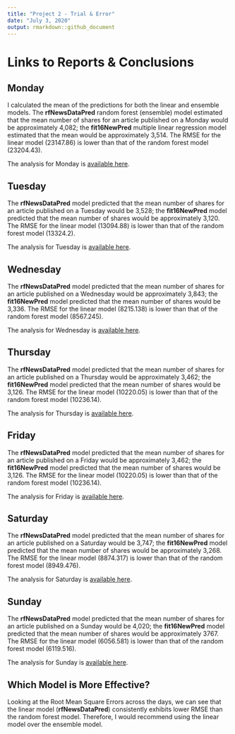 ```yaml
---
title: "Project 2 - Trial & Error"
date: "July 3, 2020"
output: rmarkdown::github_document
---
```

# Links to Reports & Conclusions
## Monday
I calculated the mean of the predictions for both the linear and ensemble models. The **rfNewsDataPred** random forest (ensemble) model estimated that the mean number of shares for an article published on a Monday would be approximately 4,082; the **fit16NewPred** multiple linear regression model estimated that the mean would be approximately 3,514. The RMSE for the linear model (23147.86) is lower than that of the random forest model (23204.43).

The analysis for Monday is [available here](Monday.md).

## Tuesday
The **rfNewsDataPred** model predicted that the mean number of shares for an article published on a Tuesday would be 3,528; the **fit16NewPred** model predicted that the mean number of shares would be approximately 3,120. The RMSE for the linear model (13094.88) is lower than that of the random forest model (13324.2).

The analysis for Tuesday is [available here](Tuesday.md).

## Wednesday
The **rfNewsDataPred** model predicted that the mean number of shares for an article published on a Wednesday would be approximately 3,843; the **fit16NewPred** model predicted that the mean number of shares would be 3,336. The RMSE for the linear model (8215.138) is lower than that of the random forest model (8567.245). 

The analysis for Wednesday is [available here](Wednesday.md).

## Thursday
The **rfNewsDataPred** model predicted that the mean number of shares for an article published on a Thursday would be approximately 3,462; the **fit16NewPred** model predicted that the mean number of shares would be 3,126. The RMSE for the linear model (10220.05) is lower than that of the random forest model (10236.14).

The analysis for Thursday is [available here](Thursday.md).

## Friday
The **rfNewsDataPred** model predicted that the mean number of shares for an article published on a Friday would be approximately 3,462; the **fit16NewPred** model predicted that the mean number of shares would be 3,126. The RMSE for the linear model (10220.05) is lower than that of the random forest model (10236.14).

The analysis for Friday is [available here](Friday.md).

## Saturday
The **rfNewsDataPred** model predicted that the mean number of shares for an article published on a Saturday would be 3,747; the **fit16NewPred** model predicted that the mean number of shares would be approximately 3,268. The RMSE for the linear model (8874.317) is lower than that of the random forest model (8949.476).

The analysis for Saturday is [available here](Saturday.md).

## Sunday
The **rfNewsDataPred** model predicted that the mean number of shares for an article published on a Sunday would be 4,020; the **fit16NewPred** model predicted that the mean number of shares would be approximately 3767.  The RMSE for the linear model (6056.581) is lower than that of the random forest model (6119.516).

The analysis for Sunday is [available here](Sunday.md).

## Which Model is More Effective? 
Looking at the Root Mean Square Errors across the days, we can see that the linear model (**rfNewsDataPred**) consistently exhibits lower RMSE than the random forest model. Therefore, I would recommend using the linear model over the ensemble model. 